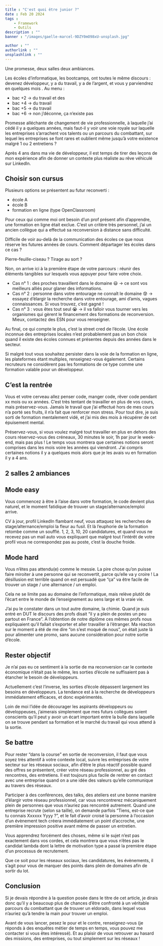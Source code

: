 ```yaml
---
title : "C'est quoi être junior ?"
date : Feb 20 2024
tags :
    - Framework
    - Outils
description : ""
banner : "/images/gaelle-marcel-9DZY0mO98xU-unsplash.jpg"

author : ""
authorlink : ""
unsplashlink : ""
---
```


Une promesse, deux salles deux ambiances.

Les écoles d’informatique, les bootcamps, ont toutes le même discours : devenez développeur, y a du travail, y a de l’argent, et vous y parviendrez en quelques mois . Au menu :

- bac +2 → du travail et des 
- bac +4 → du travail
- bac +5 → du travail
- bac +6 → non j’déconne, ça n’existe pas

Promesse alléchante de changement de vie professionnelle, à laquelle j’ai cédé il y a quelques années, mais faut-il y voir une voie royale sur laquelle les entreprises s’arrachent vos talents ou un parcours du combattant, sur lequel les entreprises se font rares et oublient même jusqu’à votre existence malgré 1 ou 2 entretiens ?

Après 4 ans dans ma vie de développeur, il est temps de tirer des leçons de mon expérience afin de donner un contexte plus réaliste au rêve véhiculé sur LinkedIn.

## Choisir son cursus

Plusieurs options se présentent au futur reconverti :

- école A
- école B
- formation en ligne (type OpenClassroom)

Pour ceux qui comme moi ont besoin d’un prof présent afin d’apprendre, une formation en ligne était exclue. C’est un critère très personnel, j’ai un ancien collègue qui a effectué sa reconversion à distance sans difficulté.

Difficile de voir au-delà de la communication des écoles ce que nous réserve les futures années de cours. Comment départager les écoles dans ce cas ?

Pierre-feuille-ciseau ? Tirage au sort ?

Non, on arrive ici à la première étape de votre parcours : réunir  des éléments tangibles sur lesquels vous appuyer pour faire votre choix.

- Cas n° 1 : des proches travaillent dans le domaine 😃 → ce sont vos meilleurs alliés pour glaner des informations.
- Cas n° 2 : personne dans votre entourage ne connaît le domaine 😰 → essayez d’élargir la recherche dans votre entourage, ami d’amis, vagues connaissances. Si vous trouvez, c’est gagné !
- Cas n° 3 : vous êtes tout seul 😭 → il va falloir vous tourner vers les organismes qui gèrent le financement des formations de reconversion. Mieux, contactez des ESN pour vous renseigner.

Au final, ce qui compte le plus, c’est la street cred de l’école. Une école inconnue des entreprises locales n’est probablement pas un bon choix quand il existe des écoles connues et présentes depuis des années dans le secteur. 

Si malgré tout vous souhaitez persister dans la voie de la formation en ligne, les plateformes étant multiples, renseignez-vous également. Certains recruteurs ne considèrent pas les formations de ce type comme une formation valable pour un développeur.

## C’est la rentrée

Vous et votre cerveau allez penser code, manger code, rêver code pendant xx mois ou xx années. C’est très tentant de travailler en plus de vos cours, mais préservez-vous. Jamais le travail que j’ai effectué hors de mes cours n’a porté ses fruits, il n’a fait que renforcer mon stress. Pour tout dire, je suis sorti de formation mentalement vidé, et j’ai mis des mois à récupérer de cet épuisement mental.

Préservez-vous, si vous voulez malgré tout travailler en plus en dehors des cours réservez-vous des créneaux, 30 minutes le soir, 1h par jour le week-end, mais pas plus ! Le temps vous montrera que certaines notions seront comprises dans les mois voire les années qui viendront. J’ai compris certaines notions il y a quelques mois alors que je les avais vu en formation il y a 4 ans.

## 2 salles 2 ambiances

## Mode easy

Vous commencez à être à l’aise dans votre formation, le code devient plus naturel, et le moment fatidique de trouver un stage/alternance/emploi arrive.

CV à jour, profil LinkedIn flambant neuf, vous attaquez les recherches de stage/alternance/emploi la fleur au fusil. Et là l’euphorie de la formation retombe comme un soufflé. 1, 2, 3, 10, 20 candidatures, et quand vous ne recevez pas un mail auto vous expliquant que malgré tout l’intérêt de votre profil vous ne correspondez pas au poste, c’est la douche froide.

## Mode hard

Vous n’êtes pas attendu(e) comme le messie. La pire chose qu’on puisse faire miroiter à une personne qui se reconvertit, parce qu’elle va y croire ! La désillusion est terrible quand on est persuadé que “ça” va être facile de trouver un stage / une alternance / un emploi. 

Cela ne se limite pas au domaine de l’informatique, mais relève plutôt de l’écart entre le monde de l’enseignement au sens large et la vraie vie.

J’ai pu le constater dans un tout autre domaine, la chimie. Quand je suis entré en DUT le discours des profs disait “il y a plein de postes un peu partout en France”. À l’obtention de notre diplôme ces mêmes profs nous expliquaient qu’il fallait s’exporter et aller travailler à l’étranger. Ma réaction sur le moment a été de me dire “on s’est moqué de nous”, on était juste là pour alimenter une promo, sans aucune considération pour notre sortie d’école.

## Rester objectif

Je n’ai pas eu ce sentiment à la sortie de ma reconversion car le contexte économique n’était pas le même, les sorties d’école ne suffisaient pas à étancher le besoin de développeurs. 

Actuellement c’est l’inverse, les sorties d’école dépassent largement les besoins en développeurs. La tendance est à la recherche de développeurs immédiatement efficaces, et donc expérimentés.

Loin de moi l’idée de décourager les aspirants développeurs ou développeuses, j’aimerais simplement que mes futurs collègues soient conscients qu’il peut y avoir un écart important entre la bulle dans laquelle on se trouve pendant sa formation et le marché du travail qui vous attend à la sortie.

## Se battre

Pour rester “dans la course” en sortie de reconversion, il faut que vous soyez très attentif à votre contexte local, suivre les entreprises de votre secteur sur les réseaux sociaux, afin d’être le plus réactif possible quand des offres se présentent, créer votre réseau professionnel, au gré des rencontres, des entretiens. Il est toujours plus facile de rentrer en contact avec une entreprise quand on a une idée des valeurs qu’elle communique au travers des réseaux.

Participer à des conférences, des talks, des ateliers est une bonne manière d’élargir votre réseau professionnel, car vous rencontrerez mécaniquement plein de personnes que vous n’auriez pas rencontré autrement. Quand une entreprise recrute (selon sa taille), on demande parfois “Tiens, est-ce que tu connais Xxxxxx Yyyy ?”, et le fait d’avoir croisé la personne à l’occasion d’un évènement tech créera immédiatement un point d’accroche, une première impression positive avant même de passer un entretien.

Vous apprendrez forcément des choses, même si le sujet n’est pas exactement dans vos cordes, et cela montrera que vous n’êtes pas le candidat lambda dont la lettre de motivation type a passé la première étape d’un processus de recrutement.

Que ce soit pour les réseaux sociaux, les candidatures, les évènements, il s’agit pour vous de marquer des points dans plein de domaines afin de sortir du lot.

## Conclusion

Si je devais répondre à la question posée dans le titre de cet article, je dirais donc qu’il y a beaucoup plus de chances d’être confronté à un véritable parcours du combattant que de trouver un eldorado, dans lequel vous n’auriez qu’à tendre la main pour trouver un emploi.

Avant de vous lancer, pesez le pour et le contre, renseignez-vous (je réponds à des enquêtes métier de temps en temps, vous pouvez me contacter si vous êtes intéressé). Et au plaisir de vous retrouver au hasard des missions, des entreprises, ou tout simplement sur les réseaux !